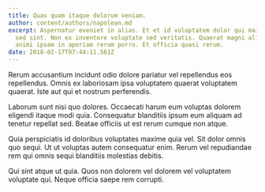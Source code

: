 ```yaml
---
title: Quas quam itaque dolorum veniam.
author: content/authors/napolean.md
excerpt: Aspernatur eveniet in alias. Et et id voluptatem dolor qui maiores odio
  sed sint. Non ex inventore voluptate sed veritatis. Quaerat magni aliquam
  animi ipsam in aperiam rerum porro. Et officia quasi rerum.
date: 2018-02-17T07:44:11.561Z
---
```

Rerum accusantium incidunt odio dolore pariatur vel repellendus eos repellendus. Omnis ex laboriosam ipsa voluptatem quaerat voluptatem quaerat. Iste aut qui et nostrum perferendis.
 Laborum sunt nisi quo dolores. Occaecati harum eum voluptas dolorem eligendi itaque modi quia. Consequatur blanditiis ipsum eum aliquam ad tenetur repellat sed. Beatae officiis ut est rerum cumque non atque.
 Quia perspiciatis id doloribus voluptates maxime quia vel. Sit dolor omnis quo sequi. Ut ut voluptas autem consequatur enim. Rerum vel repudiandae rem qui omnis sequi blanditiis molestias debitis.
 Qui sint atque ut quia. Quos non dolorem vel dolorem vel voluptatem voluptate qui. Neque officia saepe rem corrupti.
